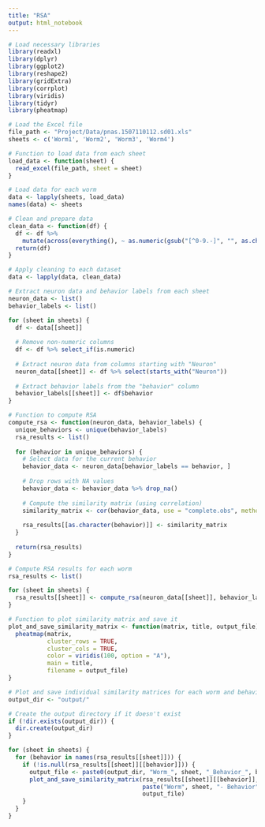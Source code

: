 ```yaml
---
title: "RSA"
output: html_notebook
---
```



```r
# Load necessary libraries
library(readxl)
library(dplyr)
library(ggplot2)
library(reshape2)
library(gridExtra)
library(corrplot)
library(viridis)
library(tidyr)
library(pheatmap)

# Load the Excel file
file_path <- "Project/Data/pnas.1507110112.sd01.xls"
sheets <- c('Worm1', 'Worm2', 'Worm3', 'Worm4')

# Function to load data from each sheet
load_data <- function(sheet) {
  read_excel(file_path, sheet = sheet)
}

# Load data for each worm
data <- lapply(sheets, load_data)
names(data) <- sheets

# Clean and prepare data
clean_data <- function(df) {
  df <- df %>%
    mutate(across(everything(), ~ as.numeric(gsub("[^0-9.-]", "", as.character(.)))))
  return(df)
}

# Apply cleaning to each dataset
data <- lapply(data, clean_data)

# Extract neuron data and behavior labels from each sheet
neuron_data <- list()
behavior_labels <- list()

for (sheet in sheets) {
  df <- data[[sheet]]
  
  # Remove non-numeric columns
  df <- df %>% select_if(is.numeric)
  
  # Extract neuron data from columns starting with "Neuron"
  neuron_data[[sheet]] <- df %>% select(starts_with("Neuron"))
  
  # Extract behavior labels from the "behavior" column
  behavior_labels[[sheet]] <- df$behavior
}

# Function to compute RSA
compute_rsa <- function(neuron_data, behavior_labels) {
  unique_behaviors <- unique(behavior_labels)
  rsa_results <- list()
  
  for (behavior in unique_behaviors) {
    # Select data for the current behavior
    behavior_data <- neuron_data[behavior_labels == behavior, ]
    
    # Drop rows with NA values
    behavior_data <- behavior_data %>% drop_na()
    
    # Compute the similarity matrix (using correlation)
    similarity_matrix <- cor(behavior_data, use = "complete.obs", method = "pearson")
    
    rsa_results[[as.character(behavior)]] <- similarity_matrix
  }
  
  return(rsa_results)
}

# Compute RSA results for each worm
rsa_results <- list()

for (sheet in sheets) {
  rsa_results[[sheet]] <- compute_rsa(neuron_data[[sheet]], behavior_labels[[sheet]])
}

# Function to plot similarity matrix and save it
plot_and_save_similarity_matrix <- function(matrix, title, output_file) {
  pheatmap(matrix, 
           cluster_rows = TRUE, 
           cluster_cols = TRUE, 
           color = viridis(100, option = "A"), 
           main = title,
           filename = output_file)
}

# Plot and save individual similarity matrices for each worm and behavior
output_dir <- "output/"

# Create the output directory if it doesn't exist
if (!dir.exists(output_dir)) {
  dir.create(output_dir)
}

for (sheet in sheets) {
  for (behavior in names(rsa_results[[sheet]])) {
    if (!is.null(rsa_results[[sheet]][[behavior]])) {
      output_file <- paste0(output_dir, "Worm_", sheet, "_Behavior_", behavior, ".png")
      plot_and_save_similarity_matrix(rsa_results[[sheet]][[behavior]], 
                                      paste("Worm", sheet, "- Behavior", behavior), 
                                      output_file)
    }
  }
}

```

